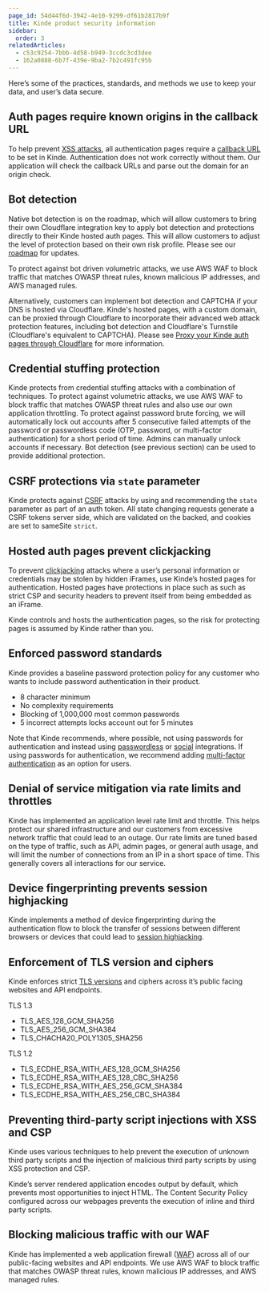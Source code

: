 ```yaml
---
page_id: 54d44f6d-3942-4e10-9299-df61b2817b9f
title: Kinde product security information
sidebar:
  order: 3
relatedArticles:
  - c53c9254-7bbb-4d58-b949-3ccdc3cd3dee
  - 162a0888-6b7f-439e-9ba2-7b2c491fc95b
---
```


Here’s some of the practices, standards, and methods we use to keep your data, and user’s data secure. 

## Auth pages require known origins in the callback URL

To help prevent [XSS attacks](https://cheatsheetseries.owasp.org/cheatsheets/Cross_Site_Scripting_Prevention_Cheat_Sheet.html), all authentication pages require a [callback URL](/get-started/connect/callback-urls/) to be set in Kinde. Authentication does not work correctly without them. Our application will check the callback URLs and parse out the domain for an origin check.

## Bot detection

Native bot detection is on the roadmap, which will allow customers to bring their own Cloudflare integration key to apply bot detection and protections directly to their Kinde hosted auth pages. This will allow customers to adjust the level of protection based on their own risk profile. Please see our [roadmap](https://updates.kinde.com/board) for updates.

To protect against bot driven volumetric attacks, we use AWS WAF to block traffic that matches OWASP threat rules, known malicious IP addresses, and AWS managed rules. 

Alternatively, customers can implement bot detection and CAPTCHA if your DNS is hosted via Cloudflare. Kinde's hosted pages, with a custom domain, can be proxied through Cloudflare to incorporate their advanced web attack protection features, including bot detection and Cloudflare's Turnstile (Cloudflare's equivalent to CAPTCHA). Please see [Proxy your Kinde auth pages through Cloudflare](/authenticate/custom-configurations/proxy-your-kinde-auth-pages-through-cloudflare) for more information.

## Credential stuffing protection

Kinde protects from credential stuffing attacks with a combination of techniques. To protect against volumetric attacks, we use AWS WAF to block traffic that matches OWASP threat rules and also use our own application throttling. To protect against password brute forcing, we will automatically lock out accounts after 5 consecutive failed attempts of the password or passwordless code (OTP, password, or multi-factor authentication) for a short period of time. Admins can manually unlock accounts if necessary. Bot detection (see previous section) can be used to provide additional protection.

## CSRF protections via `state` parameter

Kinde protects against [CSRF](https://cheatsheetseries.owasp.org/cheatsheets/Cross-Site_Request_Forgery_Prevention_Cheat_Sheet.html) attacks by using and recommending the `state` parameter as part of an auth token. All state changing requests generate a CSRF tokens server side, which are validated on the backed, and cookies are set to sameSite `strict`.

## Hosted auth pages prevent clickjacking

To prevent [clickjacking](https://cheatsheetseries.owasp.org/cheatsheets/Clickjacking_Defense_Cheat_Sheet.html) attacks where a user’s personal information or credentials may be stolen by hidden iFrames, use Kinde’s hosted pages for authentication. Hosted pages have protections in place such as such as strict CSP and security headers to prevent itself from being embedded as an iFrame.

Kinde controls and hosts the authentication pages, so the risk for protecting pages is assumed by Kinde rather than you.

## Enforced password standards

Kinde provides a baseline password protection policy for any customer who wants to include password authentication in their product.

- 8 character minimum
- No complexity requirements
- Blocking of 1,000,000 most common passwords
- 5 incorrect attempts locks account out for 5 minutes

Note that Kinde recommends, where possible, not using passwords for authentication and instead using [passwordless](/authenticate/about-auth/authentication-methods/#passwordless) or [social](/authenticate/social-sign-in/add-social-sign-in/) integrations. If using passwords for authentication, we recommend adding [multi-factor authentication](/authenticate/multi-factor-auth/about-multi-factor-authentication/) as an option for users.

## Denial of service mitigation via rate limits and throttles

Kinde has implemented an application level rate limit and throttle. This helps protect our shared infrastructure and our customers from excessive network traffic that could lead to an outage. Our rate limits are tuned based on the type of traffic, such as API, admin pages, or general auth usage, and will limit the number of connections from an IP in a short space of time. This generally covers all interactions for our service.

## Device fingerprinting prevents session highjacking

Kinde implements a method of device fingerprinting during the authentication flow to block the transfer of sessions between different browsers or devices that could lead to [session highjacking](https://cheatsheetseries.owasp.org/cheatsheets/Session_Management_Cheat_Sheet.html).

## Enforcement of TLS version and ciphers

Kinde enforces strict [TLS versions](https://cheatsheetseries.owasp.org/cheatsheets/Transport_Layer_Security_Cheat_Sheet.html) and ciphers across it’s public facing websites and API endpoints.

TLS 1.3

- TLS_AES_128_GCM_SHA256
- TLS_AES_256_GCM_SHA384
- TLS_CHACHA20_POLY1305_SHA256

TLS 1.2

- TLS_ECDHE_RSA_WITH_AES_128_GCM_SHA256
- TLS_ECDHE_RSA_WITH_AES_128_CBC_SHA256
- TLS_ECDHE_RSA_WITH_AES_256_GCM_SHA384
- TLS_ECDHE_RSA_WITH_AES_256_CBC_SHA384

## Preventing third-party script injections with XSS and CSP

Kinde uses various techniques to help prevent the execution of unknown third party scripts and the injection of malicious third party scripts by using XSS protection and CSP.

Kinde’s server rendered application encodes output by default, which prevents most opportunities to inject HTML. The Content Security Policy configured across our webpages prevents the execution of inline and third party scripts.

## Blocking malicious traffic with our WAF

Kinde has implemented a web application firewall ([WAF](https://cheatsheetseries.owasp.org/cheatsheets/Secure_Cloud_Architecture_Cheat_Sheet.html#web-application-firewall)) across all of our public-facing websites and API endpoints. We use AWS WAF to block traffic that matches OWASP threat rules, known malicious IP addresses, and AWS managed rules. 
